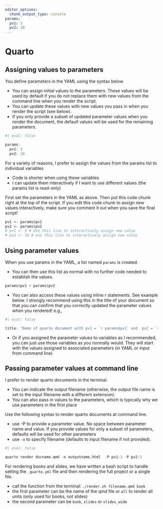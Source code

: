 ```yaml
---
editor_options: 
  chunk_output_type: console
params:
  pv1: 5
  pv2: 10
---
```



# Quarto

## Assigning values to parameters
You define parameters in the YAML using the syntax below

* You can assign initial values to the parameters.  These values will be used by default if you do not replace them with new values from the command line when you render the script.
* You can update these values with new values you pass in when you render the script (see below).    
* If you only provide a subset of updated parameter values when you render the document, the default values will be used for the remaining parameters.

```r
#| eval: false

params:
  pv1: 5
  pv2: 10
```


For a variety of reasons, I prefer to assign the values from the params list to individual variables

* Code is shorter when using these variables
* I can update them interactively if I want to use different values (the params list is read-only)

First set the parameters in the YAML as above.  Then put this code chunk right at the top of the script.   If you edit this code chunk to assign new values interactively, make sure you comment it out when you save the final script!
```r
pv1 <- params$pv1
pv2 <- params$pv2
# pv1 <- 5 # Use this line to interactively assign new value
# pv2 <- 10 # use this line to interactively assign new value
```


## Using parameter values
When you use params in the YAML, a list named `params` is created.  

* You can then use this list as normal with no further code needed to establish the values.
```r
params$pv1 + params$pv2
```

* You can also access these values using inline r statements. See example below.  I strongly recommend using this in the title of your document so that you can confirm that you correctly updated the parameter values when you rendered!  e.g.,

```r
#| eval: false

title: "Demo of quarto document with pv1 = `r params$pv1` and  pv2 = `r params$pv2`."
```

* Or if you assigned the parameter values to variables as I recommended, you can just use those variables as you normally would.  They will start with the values assigned to associated parameters (in YAML or input from command line)

## Passing parameter values at command line

I prefer to render quarto documents in the terminal.  

* You can indicate the output filename (otherwise, the output file name is set to the input filename with a different extension).  
* You can also pass in values to the parameters, which is typically why we use parameters in the first place

Use the following syntax to render quarto documents at command line.

* use -P to provide a parameter value.  No space between parameter name and value.  If you provide values for only a subset of parameters, defaults will be used for other parameters
* use `-o` to specify filename (defaults to input filename if not provided).

```r
#| eval: false

quarto render docname.qmd -o outputname.html  -P pv1:1 -P pv2:5
```

For rendering books and slides, we have written a bash script to handle setting the `_quarto.yml` file and then rendering the full project or a single file.  

- call the function from the terminal: `./render.sh filename.qmd book`
- the first parameter can be the name of the qmd file or `all` to render all units (only used for books, not slides)
- the second parameter can be `book`, `slides` or `slides_wide`
